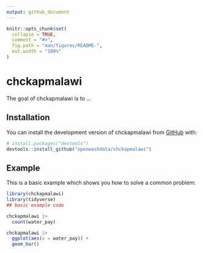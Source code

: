 ```yaml
---
output: github_document
---
```


<!-- README.md is generated from README.Rmd. Please edit that file -->

```r
knitr::opts_chunk$set(
  collapse = TRUE,
  comment = "#>",
  fig.path = "man/figures/README-",
  out.width = "100%"
)
```

# chckapmalawi

<!-- badges: start -->
<!-- badges: end -->

The goal of chckapmalawi is to ...

## Installation

You can install the development version of chckapmalawi from [GitHub](https://github.com/) with:

``` r
# install.packages("devtools")
devtools::install_github("openwashdata/chckapmalawi")
```

## Example

This is a basic example which shows you how to solve a common problem:

```r
library(chckapmalawi)
library(tidyverse)
## basic example code
```

```r
chckapmalawi |> 
  count(water_pay)
```


```r

chckapmalawi |> 
  ggplot(aes(x = water_pay)) +
  geom_bar()
```

